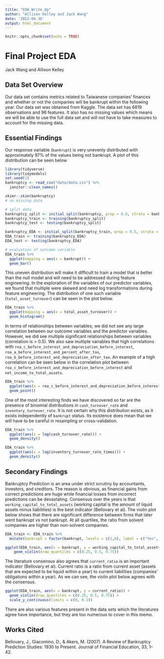 ---
title: "EDA_Write_Up"
author: "Allison Kelley and Jack Wang"
date: '2022-04-30'
output: html_document
---

```{r setup, include=FALSE}
knitr::opts_chunk$set(echo = TRUE)
```

# Final Project EDA

Jack Wang and Allison Kelley

## Data Set Overview

Our data set contains metrics related to Taiwanese companies' finances and whether or not the companies will be bankrupt within the following year. Our data set was obtained from Kaggle. The data set has 6819 observations and 96 features. It also has no missing values which means we will be able to use the full data set and will not have to take measures to account for the missing data.

## Essential Findings

Our response variable (`bankrupt`) is very unevenly distributed with approximately 97% of the values being not bankrupt. A plot of this distribution can be seen below

```{r include=FALSE}
library(tidyverse)
library(tidymodels)
set.seed(1)
bankruptcy <- read_csv("data/data.csv") %>%
  janitor::clean_names()

skimr::skim(bankruptcy)
# no missing data

# split data 
bankruptcy_split <- initial_split(bankruptcy, prop = 0.8, strata = bankrupt)
bankruptcy_train <- training(bankruptcy_split)
bankruptcy_test <- testing(bankruptcy_split)

bankruptcy_EDA <- initial_split(bankruptcy_train, prop = 0.5, strata = bankrupt)
EDA_train <- training(bankruptcy_EDA)
EDA_test <- testing(bankruptcy_EDA)
```

```{r echo=FALSE}
# evaluation of outcome variable
EDA_train %>%
  ggplot(mapping = aes(x = bankrupt)) +
  geom_bar()
```

This uneven distribution will make it difficult to train a model that is better than the null model and will need to be addressed during feature engineering. In the exploration of the variables of our predictor variables, we found that multiple were skewed and need log transformations during feature engineering. The distribution of one such variable (`total_asset_turnover`) can be seen in the plot below.

```{r echo=FALSE}
EDA_train %>%
  ggplot(mapping = aes(x = total_asset_turnover)) +
  geom_histogram()
```

In terms of relationships between variables, we did not see any large correlation between our outcome variables and the predictor variables. However, we did see multiple significant relationships between variables (correlation is \> 0.5). We also saw multiple variables that high correlations with `roa_c_before_interest_and_depreciation_before_interest`, `roa_a_before_interest_and_percent_after_tax`, `roa_b_before_interest_and_depreciation_after_tax`. An example of a high correlation can be seen below in the correlation plot between `roa_c_before_interest_and_depreciation_before_interest` and `net_income_to_total_assets`.

```{r echo=FALSE}
EDA_train %>%
  ggplot(aes(x = roa_c_before_interest_and_depreciation_before_interest, y = net_income_to_total_assets)) +
  geom_point()
```

One of the most interesting finds we have discovered so far are the presence of binomial distributions in `cash_turnover_rate` and `inventory_turnover_rate`. It is not certain why this distribution exists, as it exists independently of `bankrupt` status. Its existence does mean that we will have to be careful in resampling or cross-validation.

```{r echo=FALSE}
EDA_train %>%
  ggplot(aes(x = log(cash_turnover_rate))) +
  geom_density()

EDA_train %>%
  ggplot(aes(x = log(inventory_turnover_rate_times))) +
  geom_density()
```


## Secondary Findings

Bankruptcy Prediction is an area under strict scrutiny by accountants, investors, and creditors. The reason is obvious, as financial gains from correct predictions are huge while financial losses from incorrect predictions can be devastating. Consensus over the years is that `working_capital_to_total_assets` (working capital is the amount of liquid assets minus liabilities) is the best indicator (Bellovary et al). The violin plot below shows that there are significant difference between firms that later went bankrupt vs not bankrupt. At all quartiles, the ratio from solvent companies are higher than non-solvent companies. 

```{r echo=FALSE, warning=FALSE}
EDA_train <- EDA_train %>%
  mutate(bankrupt = factor(bankrupt, levels = c(1,0), label = c("Yes", "No") ))

ggplot(EDA_train, aes(x = bankrupt, y = working_capital_to_total_assets)) +
    geom_violin(draw_quantiles = c(0.25, 0.5, 0.75))
```

The literature consensus also agrees that `current_ratio` is an important indicator (Bellovary et al). Current ratio is a ratio from current asset (assets that are expected to be liquid within a year) to current liabilities (companies' obligations within a year). As we can see, the violin plot below agrees with the consensus. 

```{r echo=FALSE, warning=FALSE}
ggplot(EDA_train, aes(x = bankrupt, y = current_ratio)) +
  geom_violin(draw_quantiles = c(0.25, 0.5, 0.75)) +
  scale_y_continuous(limits = c(0, 0.1))
```

There are also various features present in the data sets which the literatures agree have importance, but they are too numerous to cover in this memo. 

## Works Cited

Bellovary, J., Giacomino, D., &amp; Akers, M. (2007). A Review of Bankruptcy Prediction Studies: 1930 to Present. Journal of Financial Education, 33, 1–42. 